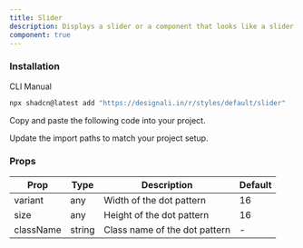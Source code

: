 ```yaml
---
title: Slider
description: Displays a slider or a component that looks like a slider.
component: true
---
```


<div className="grid gap-3 lg:grid-cols-2 xl:grid-cols-2">
  <ComponentPreview name="slider-01" />
  <ComponentPreview name="slider-02" />
  <ComponentPreview name="slider-03" />
  <ComponentPreview name="slider-04" />
  <ComponentPreview name="slider-05" />
  <ComponentPreview name="slider-06" />
  <ComponentPreview name="slider-07" />
  <ComponentPreview name="slider-08" />
  <ComponentPreview name="slider-09" />
  <ComponentPreview name="slider-10" />
  <ComponentPreview name="slider-11" />
  <ComponentPreview name="slider-12" />
  <ComponentPreview name="slider-13" />
  <ComponentPreview name="slider-14" />
  <ComponentPreview name="slider-15" />
  <ComponentPreview name="slider-16" />
  <ComponentPreview name="slider-17" />
  <ComponentPreview name="slider-18" />
  <ComponentPreview name="slider-19" />
  <ComponentPreview name="slider-20" />
  <ComponentPreview name="slider-21" />
  <ComponentPreview name="slider-22" />
  <ComponentPreview name="slider-23" />
  <ComponentPreview name="slider-24" />
  <ComponentPreview name="slider-25" />
  <ComponentPreview name="slider-26" />
  <ComponentPreview name="slider-27" />
</div>

### Installation

<Tabs defaultValue="cli">

<TabsList>
  <TabsTrigger value="cli">CLI</TabsTrigger>
  <TabsTrigger value="manual">Manual</TabsTrigger>
</TabsList>
<TabsContent value="cli">

```bash
npx shadcn@latest add "https://designali.in/r/styles/default/slider"
```

</TabsContent>

<TabsContent className="flex w-full"  value="manual">

<Steps>

<Step>Copy and paste the following code into your project.</Step>

<ComponentSource name="slider" />

<Step>Update the import paths to match your project setup.</Step>

</Steps>

</TabsContent>

</Tabs>

### Props

| Prop      | Type   | Description                   | Default |
| --------- | ------ | ----------------------------- | ------- |
| variant   | any    | Width of the dot pattern      | 16      |
| size      | any    | Height of the dot pattern     | 16      |
| className | string | Class name of the dot pattern | -       |
